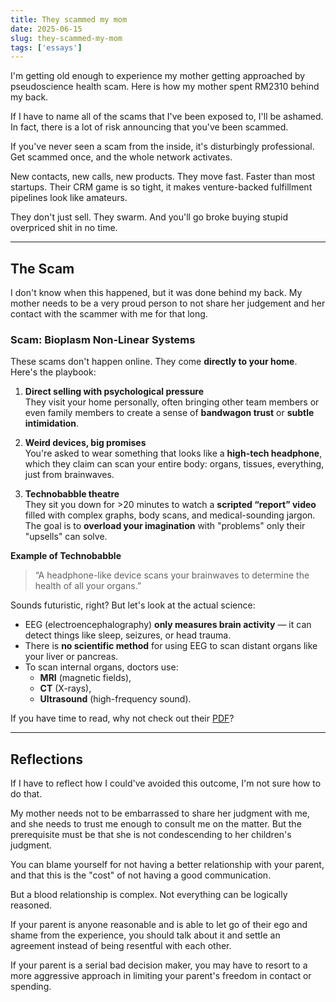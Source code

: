 ```yaml
---
title: They scammed my mom
date: 2025-06-15
slug: they-scammed-my-mom
tags: ['essays']
---
```


I'm getting old enough to experience my mother getting approached by pseudoscience health scam. Here is how my mother spent RM2310 behind my back.

<!--truncate-->

If I have to name all of the scams that I've been exposed to, I'll be ashamed. In fact, there is a lot of risk announcing that you've been scammed.

If you've never seen a scam from the inside, it's disturbingly professional. Get scammed once, and the whole network activates. 

New contacts, new calls, new products. They move fast. Faster than most startups. Their CRM game is so tight, it makes venture-backed fulfillment pipelines look like amateurs.

They don't just sell. They swarm. And you'll go broke buying stupid overpriced shit in no time.

---

## The Scam 
I don't know when this happened, but it was done behind my back. My mother needs to be a very proud person to not share her judgement and her contact with the scammer with me for that long. 

### Scam: Bioplasm Non-Linear Systems
These scams don't happen online. They come **directly to your home**. Here's the playbook:

1. **Direct selling with psychological pressure**  
   They visit your home personally, often bringing other team members or even family members to create a sense of **bandwagon trust** or **subtle intimidation**.  

2. **Weird devices, big promises**  
   You're asked to wear something that looks like a **high-tech headphone**, which they claim can scan your entire body: organs, tissues, everything, just from brainwaves.

3. **Technobabble theatre**  
   They sit you down for >20 minutes to watch a **scripted “report” video** filled with complex graphs, body scans, and medical-sounding jargon. The goal is to **overload your imagination** with "problems" only their "upsells" can solve.


**Example of Technobabble**

> “A headphone-like device scans your brainwaves to determine the health of all your organs.”

Sounds futuristic, right? But let's look at the actual science:
- EEG (electroencephalography) **only measures brain activity** — it can detect things like sleep, seizures, or head trauma.
- There is **no scientific method** for using EEG to scan distant organs like your liver or pancreas.
- To scan internal organs, doctors use:
  - **MRI** (magnetic fields),
  - **CT** (X-rays),
  - **Ultrasound** (high-frequency sound).

If you have time to read, why not check out their [PDF](https://nls.mironlife.hu/wp-content/uploads/2022/11/Bioplasm-NLS-Use-ManualTraining.pdf)? 

---
## Reflections
If I have to reflect how I could've avoided this outcome, I'm not sure how to do that. 

My mother needs not to be embarrassed to share her judgment with me, and she needs to trust me enough to consult me on the matter. But the prerequisite must be that she is not condescending to her children's judgment. 

You can blame yourself for not having a better relationship with your parent, and that this is the "cost" of not having a good communication.  

But a blood relationship is complex. Not everything can be logically reasoned.

If your parent is anyone reasonable and is able to let go of their ego and shame from the experience, you should talk about it and settle an agreement instead of being resentful with each other.

If your parent is a serial bad decision maker, you may have to resort to a more aggressive approach in limiting your parent's freedom in contact or spending. 


